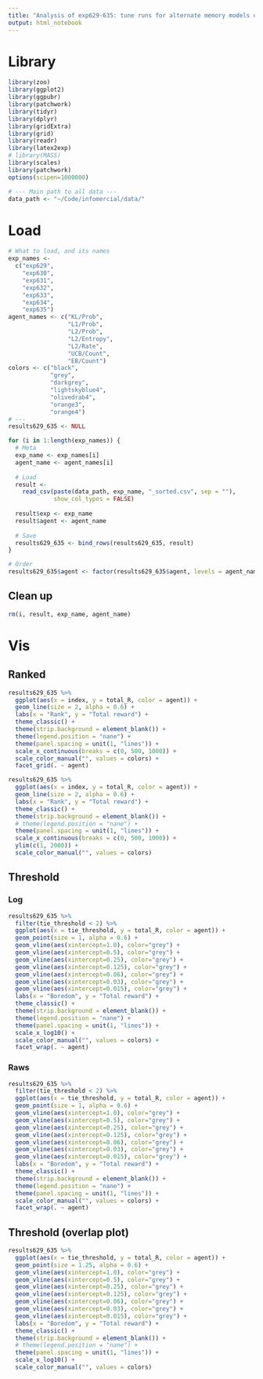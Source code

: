 ```yaml
---
title: "Analysis of exp629-635: tune runs for alternate memory models on BanditUniform121"
output: html_notebook
---
```


# Library
```r
library(zoo)
library(ggplot2)
library(ggpubr)
library(patchwork)
library(tidyr)
library(dplyr)
library(gridExtra)
library(grid)
library(readr)
library(latex2exp)
# library(MASS) 
library(scales)
library(patchwork)
options(scipen=1000000)

# --- Main path to all data ---
data_path <- "~/Code/infomercial/data/"
```

# Load
```r
# What to load, and its names
exp_names <-
  c("exp629",
    "exp630",
    "exp631",
    "exp632",
    "exp633",
    "exp634",
    "exp635")
agent_names <- c("KL/Prob",
                 "L1/Prob",
                 "L2/Prob",
                 "L2/Entropy",
                 "L2/Rate",
                 "UCB/Count",
                 "EB/Count")
colors <- c("black",
            "grey",
            "darkgrey",
            "lightskyblue4",
            "olivedrab4",
            "orange3",
            "orange4")
# ---
results629_635 <- NULL

for (i in 1:length(exp_names)) {
  # Meta
  exp_name <- exp_names[i]
  agent_name <- agent_names[i]
  
  # Load
  result <-
    read_csv(paste(data_path, exp_name, "_sorted.csv", sep = ""),
             show_col_types = FALSE)
  
  result$exp <- exp_name
  result$agent <- agent_name
  
  # Save
  results629_635 <- bind_rows(results629_635, result)
}

# Order
results629_635$agent <- factor(results629_635$agent, levels = agent_names)
```

## Clean up
```r
rm(i, result, exp_name, agent_name)
```

# Vis
## Ranked
```r
results629_635 %>%
  ggplot(aes(x = index, y = total_R, color = agent)) +
  geom_line(size = 2, alpha = 0.6) +
  labs(x = "Rank", y = "Total reward") +
  theme_classic() +
  theme(strip.background = element_blank()) +
  theme(legend.position = "nane") +
  theme(panel.spacing = unit(1, "lines")) +
  scale_x_continuous(breaks = c(0, 500, 1000)) +
  scale_color_manual("", values = colors) +
  facet_grid(. ~ agent) 
```
```r
results629_635 %>%
  ggplot(aes(x = index, y = total_R, color = agent)) +
  geom_line(size = 2, alpha = 0.6) +
  labs(x = "Rank", y = "Total reward") +
  theme_classic() +
  theme(strip.background = element_blank()) +
  # theme(legend.position = "nane") +
  theme(panel.spacing = unit(1, "lines")) +
  scale_x_continuous(breaks = c(0, 500, 1000)) +
  ylim(c(1, 2000)) +
  scale_color_manual("", values = colors) 
```

## Threshold
### Log
```r
results629_635 %>%
  filter(tie_threshold < 2) %>% 
  ggplot(aes(x = tie_threshold, y = total_R, color = agent)) +
  geom_point(size = 1, alpha = 0.6) +
  geom_vline(aes(xintercept=1.0), color="grey") +
  geom_vline(aes(xintercept=0.5), color="grey") +
  geom_vline(aes(xintercept=0.25), color="grey") +
  geom_vline(aes(xintercept=0.125), color="grey") +
  geom_vline(aes(xintercept=0.06), color="grey") +
  geom_vline(aes(xintercept=0.03), color="grey") +
  geom_vline(aes(xintercept=0.015), color="grey") +
  labs(x = "Boredom", y = "Total reward") +
  theme_classic() +
  theme(strip.background = element_blank()) +
  theme(legend.position = "nane") +
  theme(panel.spacing = unit(1, "lines")) +
  scale_x_log10() +
  scale_color_manual("", values = colors) +
  facet_wrap(. ~ agent) 
```

### Raws
```r
results629_635 %>%
  filter(tie_threshold < 2) %>% 
  ggplot(aes(x = tie_threshold, y = total_R, color = agent)) +
  geom_point(size = 1, alpha = 0.6) +
  geom_vline(aes(xintercept=1.0), color="grey") +
  geom_vline(aes(xintercept=0.5), color="grey") +
  geom_vline(aes(xintercept=0.25), color="grey") +
  geom_vline(aes(xintercept=0.125), color="grey") +
  geom_vline(aes(xintercept=0.06), color="grey") +
  geom_vline(aes(xintercept=0.03), color="grey") +
  geom_vline(aes(xintercept=0.015), color="grey") +
  labs(x = "Boredom", y = "Total reward") +
  theme_classic() +
  theme(strip.background = element_blank()) +
  theme(legend.position = "nane") +
  theme(panel.spacing = unit(1, "lines")) +
  scale_color_manual("", values = colors) +
  facet_wrap(. ~ agent) 
```

## Threshold (overlap plot)
```r
results629_635 %>%
  ggplot(aes(x = tie_threshold, y = total_R, color = agent)) +
  geom_point(size = 1.25, alpha = 0.6) +
  geom_vline(aes(xintercept=1.0), color="grey") +
  geom_vline(aes(xintercept=0.5), color="grey") +
  geom_vline(aes(xintercept=0.25), color="grey") +
  geom_vline(aes(xintercept=0.125), color="grey") +
  geom_vline(aes(xintercept=0.06), color="grey") +
  geom_vline(aes(xintercept=0.03), color="grey") +
  geom_vline(aes(xintercept=0.015), color="grey") +
  labs(x = "Boredom", y = "Total reward") +
  theme_classic() +
  theme(strip.background = element_blank()) +
  # theme(legend.position = "nane") +
  theme(panel.spacing = unit(1, "lines")) +
  scale_x_log10() +
  scale_color_manual("", values = colors) 
```